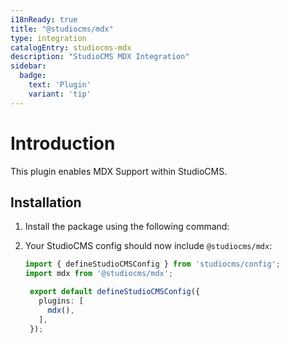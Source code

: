 ```yaml
---
i18nReady: true
title: "@studiocms/mdx"
type: integration
catalogEntry: studiocms-mdx
description: "StudioCMS MDX Integration"
sidebar:
  badge: 
    text: 'Plugin'
    variant: 'tip'
---
```



# Introduction

This plugin enables MDX Support within StudioCMS.

## Installation

1. Install the package using the following command:

   <PackageManagers pkg="studiocms" type='run' args='add @studiocms/mdx' />

2. Your StudioCMS config should now include `@studiocms/mdx`:

   ```ts twoslash title="studiocms.config.mjs" {2, 6}
   import { defineStudioCMSConfig } from 'studiocms/config';
   import mdx from '@studiocms/mdx';

    export default defineStudioCMSConfig({
      plugins: [
        mdx(),
      ],
    });
   ```
